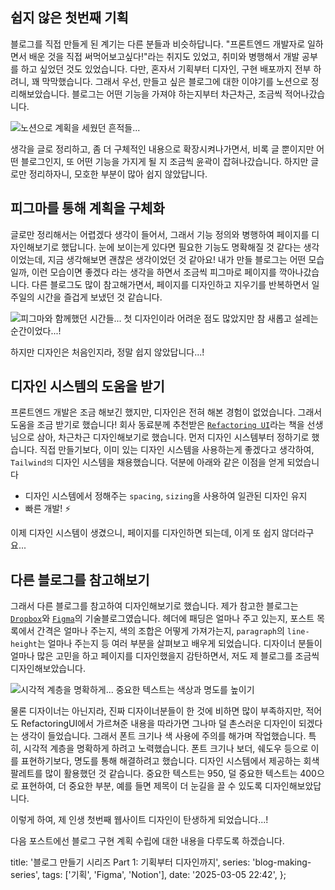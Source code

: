 ## 쉽지 않은 첫번째 기획

블로그를 직접 만들게 된 계기는 다른 분들과 비슷하답니다. "프론트엔드 개발자로 일하면서 배운 것을 직접 써먹어보고싶다!"라는 취지도 있었고,
취미와 병행해서 개발 공부를 하고 싶었던 것도 있었습니다. 다만, 혼자서 기획부터 디자인, 구현 배포까지 전부 하려니, 꽤 막막했습니다.
그래서 우선, 만들고 싶은 블로그에 대한 이야기를 노션으로 정리해보았습니다. 블로그는 어떤 기능을 가져야 하는지부터 차근차근, 조금씩 적어나갔습니다.

![노션으로 계획을 세웠던 흔적들...](./images/6592c0a768f31da899ab56e88bdd2ab417ecb33b3d05759dc07006218341312c.png)

생각을 글로 정리하고, 좀 더 구체적인 내용으로 확장시켜나가면서, 비록 글 뿐이지만 어떤 블로그인지, 또 어떤 기능을 가지게 될 지 조금씩 윤곽이 잡혀나갔습니다.
하지만 글로만 정리하자니, 모호한 부분이 많아 쉽지 않았답니다.

## 피그마를 통해 계획을 구체화

글로만 정리해서는 어렵겠다 생각이 들어서, 그래서 기능 정의와 병행하여 페이지를 디자인해보기로 했답니다.
눈에 보이는게 있다면 필요한 기능도 명확해질 것 같다는 생각이었는데, 지금 생각해보면 괜찮은 생각이었던 것 같아요!
내가 만들 블로그는 어떤 모습일까, 이런 모습이면 좋겠다 라는 생각을 하면서 조금씩 피그마로 페이지를 깍아나갔습니다.
다른 블로그도 많이 참고해가면서, 페이지를 디자인하고 지우기를 반복하면서 일주일의 시간을 즐겁게 보냈던 것 같습니다.

![피그마와 함께했던 시간들... 첫 디자인이라 어려운 점도 많았지만 참 새롭고 설레는 순간이었다...!](./images/e17a23780b6bf77348550e2f331c4ce316d20c0a330246d9795c6d8ae3753c34.png)

하지만 디자인은 처음인지라, 정말 쉽지 않았답니다...!

## 디자인 시스템의 도움을 받기

프론트엔드 개발은 조금 해보긴 했지만, 디자인은 전혀 해본 경험이 없었습니다. 그래서 도움을 조금 받기로 했습니다!
회사 동료분께 추천받은 [`Refactoring UI`](https://www.refactoringui.com)라는 책을 선생님으로 삼아, 차근차근 디자인해보기로 했습니다.
먼저 디자인 시스템부터 정하기로 했습니다. 직접 만들기보다, 이미 있는 디자인 시스템을 사용하는게 좋겠다고 생각하여, `Tailwind의` 디자인 시스템을 채용했습니다.
덕분에 아래와 같은 이점을 얻게 되었습니다

- 디자인 시스템에서 정해주는 `spacing`, `sizing`을 사용하여 일관된 디자인 유지
- 빠른 개발! ⚡️

이제 디자인 시스템이 생겼으니, 페이지를 디자인하면 되는데, 이게 또 쉽지 않더라구요...

## 다른 블로그를 참고해보기

그래서 다른 블로그를 참고하여 디자인해보기로 했습니다. 제가 참고한 블로그는 [`Dropbox`](https://dropbox.tech/)와 [`Figma`](https://www.figma.com/blog/)의 기술블로그였습니다.
헤더에 패딩은 얼마나 주고 있는지, 포스트 목록에서 간격은 얼마나 주는지, 색의 조합은 어떻게 가져가는지, `paragraph`의 `line-height`는 얼마나 주는지 등 여러 부분을 살펴보고 배우게 되었습니다.
디자이너 분들이 얼마나 많은 고민을 하고 페이지를 디자인했을지 감탄하면서, 저도 제 블로그를 조금씩 디자인해보았습니다.

![시각적 계층을 명확하게... 중요한 텍스트는 색상과 명도를 높이기](./images/36e7085d4a8ac904b739ef6d33577580b71c626ddbd1f7addb853926731a47d5.png)

물론 디자이너는 아닌지라, 진짜 디자이너분들이 한 것에 비하면 많이 부족하지만, 적어도 RefactoringUI에서 가르쳐준 내용을 따라가면 그나마 덜 촌스러운 디자인이 되겠다는 생각이 들었습니다.
그래서 폰트 크기나 색 사용에 주의를 해가며 작업했습니다.
특히, 시각적 계층을 명확하게 하려고 노력했습니다. 폰트 크기나 보더, 쉐도우 등으로 이를 표현하기보다, 명도를 통해 해결하려고 했습니다.
디자인 시스템에서 제공하는 회색 팔레트를 많이 활용했던 것 같습니다. 중요한 텍스트는 950, 덜 중요한 텍스트는 400으로 표현하여, 더 중요한 부분, 예를 들면 제목이 더 눈길을 끌 수 있도록 디자인해보았답니다.

이렇게 하여, 제 인생 첫번째 웹사이트 디자인이 탄생하게 되었습니다...!

다음 포스트에선 블로그 구현 계획 수립에 대한 내용을 다루도록 하겠습니다.

  title: '블로그 만들기 시리즈 Part 1: 기획부터 디자인까지',
  series: 'blog-making-series',
  tags: ['기획', 'Figma', 'Notion'],
  date: '2025-03-05 22:42',
};
